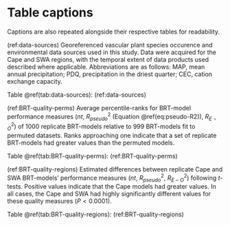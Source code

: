# Table captions {-}

Captions are also repeated alongside their respective tables for readability.

(ref:data-sources) Georeferenced vascular plant species occurence and environmental data sources used in this study. Data were acquired for the Cape and SWA regions, with the temporal extent of data products used described where applicable. Abbreviations are as follows: MAP, mean annual precipitation; PDQ, precipitation in the driest quarter; CEC, cation exchange capacity.

Table \@ref(tab:data-sources): (ref:data-sources)

(ref:BRT-quality-perms) Average percentile-ranks for BRT-model performance measures ($nt$, $R_{pseudo}^2$ (Equation \@ref(eq:pseudo-R2)), $R_{E-O}^2$) of 1000 replicate BRT-models relative to 999 BRT-models fit to permuted datasets. Ranks approaching one indicate that a set of replicate BRT-models had greater values than the permuted models.

Table \@ref(tab:BRT-quality-perms): (ref:BRT-quality-perms)

(ref:BRT-quality-regions) Estimated differences between replicate Cape and SWA BRT-models' performance measures ($nt$, $R^2_{pseudo}$, $R^2_{E-O}$) following $t$-tests. Positive values indicate that the Cape models had greater values. In all cases, the Cape and SWA had highly significantly different values for these quality measures ($P < 0.0001$).

Table \@ref(tab:BRT-quality-regions): (ref:BRT-quality-regions)

